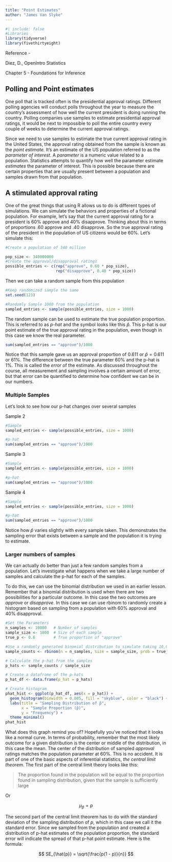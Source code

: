 ```yaml
---
title: "Point Estimates"
author: "James Van Slyke"
---
```


```r
#| include: false
#Libraries
library(tidyverse)
library(fivethirtyeight)
```

Reference -

Diez, D., OpenIntro Statistics

Chapter 5 - Foundations for Inference

## Polling and Point estimates

One poll that is tracked often is the presidential approval ratings. Different polling agencies will conduct polls throughout the year to measure the country's assessment of how well the current president is doing running the country. Polling companies use samples to estimate presidential approval ratings, it would be next to impossible to poll the entire country every couple of weeks to determine the current approval ratings.

Since we need to use samples to estimate the true current approval rating in the United States, the approval rating obtained from the sample is known as the *point estimate.* It's an estimate of the US population referred to as the *parameter of interest*. A *parameter* is a numeric value related to a population. Statistics attempts to quantify how well the parameter estimate *estimates* the parameter of interest. This is possible because there are certain properties that are usually present between a population and samples drawn from that population.

## A stimulated approval rating

One of the great things that using R allows us to do is different types of simulations. We can simulate the behaviors and properties of a fictional population. For example, let's say that the current approval rating for a president is 60% approve and 40% disapprove. Thinking about this in terms of proportions .60 approve and .40 disapprove. So the true approval rating of the president in the population of US citizens would be 60%. Let's simulate this:

```r
#Create a population of 340 million

pop_size <- 340000000
#Create the approval/disapproval ratings
possible_entries <- c(rep("approve", 0.60 * pop_size),
                      rep("disapprove", 0.40 * pop_size))
```

Then we can take a random sample from this population

```r
#Keep randomized sample the same
set.seed(123)

#Randomly Sample 1000 from the population
sampled_entries <- sample(possible_entries, size = 1000)
```

The random sample can be used to estimate the true population proportion. This is referred to as *p-hat* and the symbol looks like this $\hat{p}$. This p-hat is our point estimate of the true approval rating in the population, even though in this case we know the real parameter.

```r
sum(sampled_entries == "approve")/1000
```

Notice that this sample gave us an approval proportion of 0.611 or $\hat{p}=0.611$ or 61%. The difference between the true parameter 60% and the p-hat is 1%. This is called the *error* of the estimate. As discussed throughout the course, all measurement and sampling involves a certain amount of error, but that error can be quantified to determine how confident we can be in our numbers.

### Multiple Samples

Let's look to see how our p-hat changes over several samples

Sample 2

```r
#Sample
sampled_entries <- sample(possible_entries, size = 1000)

#p-hat
sum(sampled_entries == "approve")/1000
```

Sample 3

```r
#Sample
sampled_entries <- sample(possible_entries, size = 1000)

#p-hat
sum(sampled_entries == "approve")/1000
```

Sample 4

```r
#Sample
sampled_entries <- sample(possible_entries, size = 1000)

#p-hat
sum(sampled_entries == "approve")/1000
```

Notice how $\hat{p}$ varies slightly with every sample taken. This demonstrates the sampling error that exists between a sample and the population it is trying to estimate.

### Larger numbers of samples

We can actually do better than just a few random samples from a population. Let's investigate what happens when we take a large number of samples and calculate the p-hat for each of the samples.

To do this, we can use the binomial distribution we used in an earlier lesson. Remember that a binomial distribution is used when there are two possibilities for a particular outcome. In this case the two outcomes are *approve* or *disapprove*. In this case we can use rbinom to randomly create a histogram based on sampling from a population with 60% approval and 40% disapproval.

```r
#Set the Parameters
n_samples <- 10000   # Number of samples
sample_size <- 1000  # Size of each sample
true_p <- 0.6        # True proportion of "approve"

#Use a randomly generated binomial distribution to simulate taking 10,000 samples with an n = 1000 from the population of the US
sample_counts <- rbinom(n = n_samples, size = sample_size, prob = true_p)

# Calculate the p-hat from the samples
p_hats <- sample_counts / sample_size

# Create a datafrome of the p-hats
p_hat_df <- data.frame(p_hat = p_hats)

# Create histogram
phat_hist <- ggplot(p_hat_df, aes(x = p_hat)) +
  geom_histogram(binwidth = 0.005, fill = "skyblue", color = "black") +
  labs(title = "Sampling Distribution of p̂",
       x = "Sample Proportion (p̂)",
       y = "Frequency") +
  theme_minimal()
phat_hist
```

What does this graph remind you of? Hopefully you've noticed that it looks like a normal curve. In terms of probability, remember that the most likely outcome for a given distribution is the center or middle of the distribution, in this case the mean. The center of the distribution of sampled *approval* ratings matches the population parameter at 60%. This is no accident. It is part of one of the basic aspects of inferential statistics, *the central limit theorem*. The first part of the central limit theory looks like this:

> The proportion found in the population will be equal to the proportion found in sampling distribution, given that the sample is sufficiently large

Or

$$
\mu_{\hat{p}} = p
$$

The second part of the central limit theorem has to do with the standard deviation of the sampling distribution of *p*, which in this case we call it the standard error. Since we sampled from the population and created a distribution of p-hat estimates of the population proportion, the standard error will indicate the spread of that p-hat point estimate. Here is the formula:

$$
SE_{\hat{p}} = \sqrt{\frac{p(1 - p)}{n}}
$$

